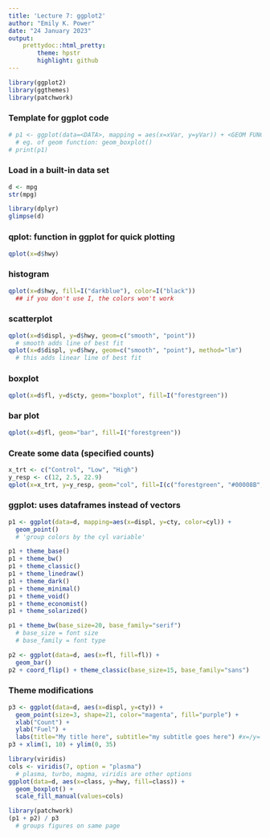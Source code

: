 ```yaml
---
title: 'Lecture 7: ggplot2'
author: "Emily K. Power"
date: "24 January 2023"
output: 
    prettydoc::html_pretty:
        theme: hpstr
        highlight: github
---
```


```r
library(ggplot2)
library(ggthemes)
library(patchwork)
```

### Template for ggplot code
```r
# p1 <- ggplot(data=<DATA>, mapping = aes(x=xVar, y=yVar)) + <GEOM FUNCTION>
  # eg. of geom function: geom_boxplot()
# print(p1)
```

### Load in a built-in data set
```r
d <- mpg
str(mpg)

library(dplyr)
glimpse(d)
```

### qplot: function in ggplot for quick plotting
```r
qplot(x=d$hwy)
```

### histogram
```r
qplot(x=d$hwy, fill=I("darkblue"), color=I("black"))
  ## if you don't use I, the colors won't work
```

### scatterplot
```r
qplot(x=d$displ, y=d$hwy, geom=c("smooth", "point"))
  # smooth adds line of best fit
qplot(x=d$displ, y=d$hwy, geom=c("smooth", "point"), method="lm")
  # this adds linear line of best fit
```

### boxplot
```r
qplot(x=d$fl, y=d$cty, geom="boxplot", fill=I("forestgreen"))
```

### bar plot
```r
qplot(x=d$fl, geom="bar", fill=I("forestgreen"))
```

### Create some data (specified counts)
```r
x_trt <- c("Control", "Low", "High")
y_resp <- c(12, 2.5, 22.9)
qplot(x=x_trt, y=y_resp, geom="col", fill=I(c("forestgreen", "#00008B", "goldenrod")))
```

### ggplot: uses dataframes instead of vectors
```r
p1 <- ggplot(data=d, mapping=aes(x=displ, y=cty, color=cyl)) + 
  geom_point()
  # 'group colors by the cyl variable'

p1 + theme_base()
p1 + theme_bw()
p1 + theme_classic()
p1 + theme_linedraw()
p1 + theme_dark()
p1 + theme_minimal()
p1 + theme_void()
p1 + theme_economist()
p1 + theme_solarized()

p1 + theme_bw(base_size=20, base_family="serif")
  # base_size = font size
  # base_family = font type

p2 <- ggplot(data=d, aes(x=fl, fill=fl)) + 
  geom_bar()
p2 + coord_flip() + theme_classic(base_size=15, base_family="sans")
```

### Theme modifications
```r
p3 <- ggplot(data=d, aes(x=displ, y=cty)) + 
  geom_point(size=3, shape=21, color="magenta", fill="purple") + 
  xlab("Count") +
  ylab("Fuel") +
  labs(title="My title here", subtitle="my subtitle goes here") #x=/y= axis
p3 + xlim(1, 10) + ylim(0, 35)

library(viridis)
cols <- viridis(7, option = "plasma")
  # plasma, turbo, magma, viridis are other options
ggplot(data=d, aes(x=class, y=hwy, fill=class)) + 
  geom_boxplot() +
  scale_fill_manual(values=cols)

library(patchwork)
(p1 + p2) / p3
  # groups figures on same page
```
